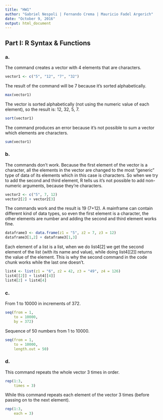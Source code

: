```yaml
---
title: "HW1"
author: "Gabriel Nespoli | Fernando Crema | Mauricio Fadel Argerich"
date: "October 9, 2016"
output: html_document
---
```


## Part I: R Syntax & Functions
### a.
The command creates a vector with 4 elements that are characters.
```r
vector1 <- c("5", "12", "7", "32")
```
The result of the command will be 7 because it's sorted alphabetically.
```r
max(vector1)
```
The vector is sorted alphabetically (not using the numeric value of each element), so the result is: 12, 32, 5, 7.
```r
sort(vector1)
```
The command produces an error because it's not possible to sum a vector which elements are characters.
```r
sum(vector1)
```

### b.
The commands don't work. Because the first element of the vector is a character, all the elements in the vector are changed to the most "generic" type of data of its elements which in this case is characters. So when we try to add the second and third element, R tells us it's not possible to add non-numeric arguments, because they're characters.
```r
vector2 <- c("5", 7, 12) 
vector2[2] + vector2[3]
```
The commands work and the result is 19 (7+12). A mainframe can contain different kind of data types, so even the first element is a character, the other elements are number and adding the second and third element works fine.
```r
dataframe3 <- data.frame(z1 = "5", z2 = 7, z3 = 12) 
dataframe3[1,2] + dataframe3[1,3]
```
Each element of a list is a list, when we do list4[2] we get the second element of the list (with its name and value), while doing list4[[2]] returns the value of the element. This is why the second command in the code chunk works while the last one doesn't.
```r
list4 <- list(z1 = "6", z2 = 42, z3 = "49", z4 = 126) 
list4[[2]] + list4[[4]]
list4[2] + list4[4]
```

### c.
From 1 to 10000 in increments of 372.
```r
seq(from = 1,
    to = 10000,
    by = 372)
```
Sequence of 50 numbers from 1 to 10000.
```r
seq(from = 1,
    to = 10000,
    length.out = 50)
```

### d.
This command repeats the whole vector 3 times in order.
```r
rep(1:3, 
    times = 3)
```
While this command repeats each element of the vector 3 times (before passing on to the next element).
```r
rep(1:3, 
    each = 3)
```
